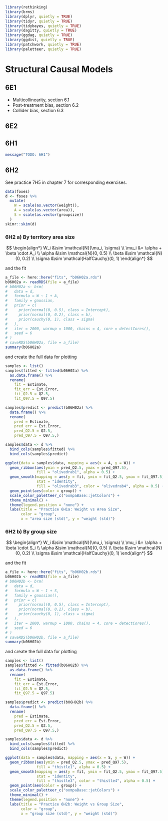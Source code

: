 ```r
library(rethinking)
library(brms)
library(dplyr, quietly = TRUE)
library(tidyr, quietly = TRUE)
library(tidybayes, quietly = TRUE)
library(dagitty, quietly = TRUE)
library(ggdag, quietly = TRUE)
library(ggdist, quietly = TRUE)
library(patchwork, quietly = TRUE)
library(paletteer, quietly = TRUE)
```


# Structural Causal Models {#SCM}


## 6E1 {-}

* Multicollinearity, section 6.1
* Post-treatment bias, section 6.2
* Collider bias, section 6.3

## 6E2 {-}




## 6H1 {-}

```r
message("TODO: 6H1")
```


## 6H2 {-}

See practice 7H5 in chapter 7 for corresponding exercises.

```r
data(foxes)
d <- foxes %>%
  mutate(
    W = scale(as.vector(weight)),
    A = scale(as.vector(area)),
    S = scale(as.vector(groupsize))
  )
skimr::skim(d)
```

### 6H2 a) By territory area size {-}

$$
\begin{align*}
W_i &\sim \mathcal{N}(\mu_i, \sigma) \\
\mu_i &= \alpha + \beta \cdot A_i \\
\alpha &\sim \mathcal{N}(0, 0.5) \\
\beta &\sim \mathcal{N}(0, 0.2) \\
\sigma &\sim \mathcal{HalfCauchy}(0, 1)
\end{align*}
$$

and the fit

```r
a_file <- here::here("fits", "b06H02a.rds")
b06H02a <- readRDS(file = a_file)
# b06H02a <- brm(
#   data = d,
#   formula = W ~ 1 + A,
#   family = gaussian,
#   prior = c(
#     prior(normal(0, 0.5), class = Intercept),
#     prior(normal(0, 0.2), class = b),
#     prior(cauchy(0, 1), class = sigma)
#   ),
#   iter = 2000, warmup = 1000, chains = 4, core = detectCores(),
#   seed = 6
# )
# saveRDS(b06H02a, file = a_file)
summary(b06H02a)
```

and create the full data for plotting

```r
samples <- list()
samples$fitted <- fitted(b06H02a) %>%
  as.data.frame() %>%
  rename(
    fit = Estimate,
    fit_err = Est.Error,
    fit_Q2.5 = Q2.5,
    fit_Q97.5 = Q97.5)

samples$predict <- predict(b06H02a) %>%
  data.frame() %>%
  rename(
    pred = Estimate,
    pred_err = Est.Error,
    pred_Q2.5 = Q2.5,
    pred_Q97.5 = Q97.5,)

samples$data <- d %>%
  bind_cols(samples$fitted) %>%
  bind_cols(samples$predict)
```



```r
ggplot(data = samples$data, mapping = aes(x = A, y = W)) +
  geom_ribbon(aes(ymin = pred_Q2.5, ymax = pred_Q97.5),
              fill = "olivedrab1", alpha = 0.5) +
  geom_smooth(mapping = aes(y = fit, ymin = fit_Q2.5, ymax = fit_Q97.5),
              stat = "identity",
              fill = "olivedrab3", color = "olivedrab4", alpha = 0.5) +
  geom_point(aes(color = group)) +
  scale_color_paletteer_c("oompaBase::jetColors") + 
  theme_minimal() +
  theme(legend.position = "none") +
  labs(title = "Practice 6H1a: Weight vs Area Size",
       color = "group",
       x = "area size (std)", y = "weight (std)")
```


### 6H2 b) By group size {-}


$$
\begin{align*}
W_i &\sim \mathcal{N}(\mu_i, \sigma) \\
\mu_i &= \alpha + \beta \cdot S_i \\
\alpha &\sim \mathcal{N}(0, 0.5) \\
\beta &\sim \mathcal{N}(0, 0.2) \\
\sigma &\sim \mathcal{HalfCauchy}(0, 1)
\end{align*}
$$

and the fit

```r
a_file <- here::here("fits", "b06H02b.rds")
b06H02b <- readRDS(file = a_file)
# b06H02b <- brm(
#   data = d,
#   formula = W ~ 1 + S,
#   family = gaussian(),
#   prior = c(
#     prior(normal(0, 0.5), class = Intercept),
#     prior(normal(0, 0.2), class = b),
#     prior(cauchy(0, 1), class = sigma)
#   ),
#   iter = 2000, warmup = 1000, chains = 4, core = detectCores(),
#   seed = 6
# )
# saveRDS(b06H02b, file = a_file)
summary(b06H02b)
```

and create the full data for plotting

```r
samples <- list()
samples$fitted <- fitted(b06H02b) %>%
  as.data.frame() %>%
  rename(
    fit = Estimate,
    fit_err = Est.Error,
    fit_Q2.5 = Q2.5,
    fit_Q97.5 = Q97.5)

samples$predict <- predict(b06H02b) %>%
  data.frame() %>%
  rename(
    pred = Estimate,
    pred_err = Est.Error,
    pred_Q2.5 = Q2.5,
    pred_Q97.5 = Q97.5,)

samples$data <- d %>%
  bind_cols(samples$fitted) %>%
  bind_cols(samples$predict)
```



```r
ggplot(data = samples$data, mapping = aes(x = S, y = W)) +
  geom_ribbon(aes(ymin = pred_Q2.5, ymax = pred_Q97.5),
              fill = "thistle1", alpha = 0.5) +
  geom_smooth(mapping = aes(y = fit, ymin = fit_Q2.5, ymax = fit_Q97.5),
              stat = "identity",
              fill = "thistle3", color = "thistle4", alpha = 0.5) +
  geom_point(aes(color = group)) +
  scale_color_paletteer_c("oompaBase::jetColors") + 
  theme_minimal() +
  theme(legend.position = "none") +
  labs(title = "Practice 6H2b: Weight vs Group Size",
       color = "group",
       x = "group size (std)", y = "weight (std)")
```



